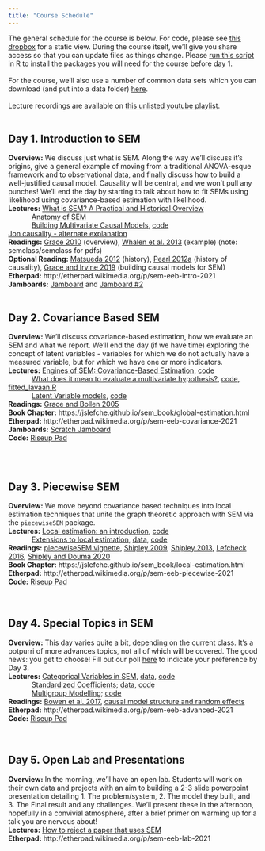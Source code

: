 ```yaml
---
title: "Course Schedule"
---
```

The general schedule for the course is below. 
For code, please see [this dropbox](https://www.dropbox.com/sh/objbunt4wxdlnxb/AAB38yRdxi62BlMC1ca_SYPJa?dl=0) for a static view. During the course itself, we'll give you share access so that you can update files as things change. Please [run this script](./files/scripts/Install_Required_Packages.R) in R to install the packages you will need for the course before day 1.  
\
For the course, we'll also use a number of common data sets which you can download (and put into a data folder) [here](files/data.zip).   
\
Lecture recordings are available on [this unlisted youtube playlist](https://youtube.com/playlist?list=PL8ARh53RvgKGxjtPfFxIfr9MfjWW4zjXl).
\
\

## Day 1. Introduction to SEM  
__Overview:__  We discuss just what is SEM. Along the way we'll discuss it's origins, give a general example of moving from a traditional ANOVA-esque framework and to observational data, and finally discuss how to build a well-justified causal model. Causality will be central, and we won't pull any punches! We'll end the day by starting to talk about how to fit SEMs using likelihood using covariance-based estimation with likelihood.  
__Lectures:__  [What is SEM? A Practical and Historical Overview](lecture_pdfs/A_Brief_History.pdf)  
	&nbsp; &nbsp; &nbsp; &nbsp; &nbsp; &nbsp; 
	[Anatomy of SEM](lecture_pdfs/The_Basics.pdf)  
	&nbsp; &nbsp; &nbsp; &nbsp; &nbsp; &nbsp; 
	[Building Multivariate Causal Models](lecture_pdfs/Multivariate_Causal_Models.pdf), [code](files/scripts/multivariate_causal_models.R)  
	[Jon causality - alternate explanation](lecture_pdfs/Causality (Jon).pdf)  
__Readings:__  [Grace 2010](https://www.dropbox.com/s/zbj2h646z00daxx/Grace%20et%20al%202010%20Ecol%20Monogr.pdf?dl=0) (overview), [Whalen et al. 2013](https://www.dropbox.com/s/cuwk8vngmqjgfgc/Whalen%20et%20al%202013%20Ecology.pdf?dl=0) (example) (note: semclass/semclass for pdfs)  
__Optional Reading:__ [Matsueda 2012](https://www.dropbox.com/s/a2y7z4pmfda1qwq/Matsueda%202012%20history.pdf?dl=0) (history), [Pearl 2012a](https://www.dropbox.com/preview/2020%20Virtual/readings/pearl-causal-lecture.pdf?role=work) (history of causality), [Grace and Irvine 2019](readings/Grace_and_Irvine_2019.pdf) (building causal models for SEM)  
__Etherpad:__ http://etherpad.wikimedia.org/p/sem-eeb-intro-2021  
__Jamboards:__ [Jamboard](https://jamboard.google.com/d/11i20omJK685UKXgNKjewiBJ9bcuYuBW3fQAwqaCKwOE/edit?usp=sharing) and [Jamboard #2](https://jamboard.google.com/d/1HaPb_HXL529uPbDfS78tokR_YdWK7tcJfaF28h5zgxc/edit?usp=sharing)
\
\

## Day 2. Covariance Based SEM  
__Overview:__  We'll discuss covariance-based estimation, how we evaluate an SEM and what we report. We'll end the day (if we have time) exploring the concept of latent variables - variables for which we do not actually have a measured variable, but for which we have one or more indicators.  
__Lectures:__  	[Engines of SEM: Covariance-Based Estimation](lecture_pdfs/Intro_to_Likelihood_Fitting.pdf), [code](files/scripts/Likelihood_Fitting.R)    
	&nbsp; &nbsp; &nbsp; &nbsp; &nbsp; &nbsp; [What does it mean to evaluate a multivariate hypothesis?](lecture_pdfs/Assesing_Likelihood_Fits.pdf), [code](files/scripts/Assessing_Likelihood.R), [fitted_lavaan.R](files/scripts/fitted_lavaan.R)  
	&nbsp; &nbsp; &nbsp; &nbsp; &nbsp; &nbsp; [Latent Variable models](lecture_pdfs/Latent_Variables.pdf), [code](files/scripts/Latent_variables.R)  
__Readings:__  [Grace and Bollen 2005](https://www.dropbox.com/s/s625kis90k33hxn/Grace%20%26%20Bollen%202005%20Bull%20Ecol%20Soc%20Amer.pdf?dl=0)  
__Book Chapter:__ https://jslefche.github.io/sem_book/global-estimation.html  
__Etherpad:__ http://etherpad.wikimedia.org/p/sem-eeb-covariance-2021  
__Jamboards:__ [Scratch Jamboard](https://jamboard.google.com/d/16iqYY0yO8-_uKw2wSdER1LHTFvnx_4kNAh47AZRAXao/edit?usp=sharing)  
__Code:__ [Riseup Pad](https://pad.riseup.net/p/fXWXNoB7SuZ1uwx9Ar65-keep)  

\
\

## Day 3. Piecewise SEM  
__Overview:__  We move beyond covariance based techniques into local estimation techniques that unite the graph theoretic approach with SEM via the `piecewiseSEM` package.  
__Lectures:__  	[Local estimation: an introduction](lecture_pdfs/Local_Estimation.pdf), [code](files/scripts/Local_Estimation_new.R)  
&nbsp; &nbsp; &nbsp; &nbsp; &nbsp; &nbsp; 
[Extensions to local estimation](lecture_pdfs/Local_Estimation_Extensions.pdf), [data](files/data/durocher.csv), [code](files/scripts/Local_Estimation_Extensions.R)  
__Readings:__  [piecewiseSEM vignette](http://jslefche.github.io/piecewiseSEM/articles/piecewiseSEM.html), [Shipley 2009](https://www.dropbox.com/s/junnkl0uvm7h7i7/Shipley%202009%20Ecology.pdf?dl=0), [Shipley 2013](https://www.dropbox.com/s/gf8v8r8u8xmpbh4/Shipley%202013%20Ecology.pdf?dl=0), [Lefcheck 2016](https://www.dropbox.com/s/b3usjrtb0d71qzo/Lefcheck%202016%20Methods%20Ecol%20Evol.pdf?dl=0), [Shipley and Douma 2020](https://www.dropbox.com/s/xmxrahu21k66z9l/Shipley%20%26%20Douma%202020%20Ecology.pdf?dl=0)  
__Book Chapter:__ https://jslefche.github.io/sem_book/local-estimation.html  
__Etherpad:__ http://etherpad.wikimedia.org/p/sem-eeb-piecewise-2021  
__Code:__ [Riseup Pad](https://pad.riseup.net/p/fXWXNoB7SuZ1uwx9Ar65-keep)  
\
\

## Day 4. Special Topics in SEM  
__Overview:__  This day varies quite a bit, depending on the current class. It's a potpurri of more advances topics, not all of which will be covered. The good news: you get to choose! Fill out our poll [here](https://forms.gle/QrkC2H2ocNDERC3t7) to indicate your preference by Day 3.  
__Lectures:__  [Categorical Variables in SEM](lecture_pdfs/Categorical_Variables_OVB.pdf), [data](files/data/bowen.csv),  [code](files/scripts/Categorical_Vars.R)  
&nbsp; &nbsp; &nbsp; &nbsp; &nbsp; &nbsp;
[Standardized Coefficients](lecture_pdfs/Standardized_coefficients.pdf); [data](files/data/anderson.csv), [code](files/scripts/Standardized_coefficients.R)  
&nbsp; &nbsp; &nbsp; &nbsp; &nbsp; &nbsp;
[Multigroup Modelling](lecture_pdfs/Multigroup_models.pdf); [code](files/scripts/Multigroup_models.R)  
__Readings:__    [Bowen et al. 2017](readings/Bowen_et_al_2017.pdf), [causal model structure and random effects](https://rpubs.com/jebyrnes/causal_mods)  
__Etherpad:__ http://etherpad.wikimedia.org/p/sem-eeb-advanced-2021  
__Code:__ [Riseup Pad](https://pad.riseup.net/p/YxCS5Fec0J7kQuuTHRET-keep)  
\
\

## Day 5. Open Lab and Presentations  
__Overview:__  In the morning, we'll have an open lab. Students will work on their own data and projects with an aim to building a 2-3 slide powerpoint presentation detailing 1. The problem/system, 2. The model they built, and 3. The Final result and any challenges. We'll present these in the afternoon, hopefully in a convivial atmosphere, after a brief primer on warming up for a talk you are nervous about!  
__Lectures:__  [How to reject a paper that uses SEM](lecture_pdfs/Parting_Thoughts.pdf)  
__Etherpad:__ http://etherpad.wikimedia.org/p/sem-eeb-lab-2021  

\
\
